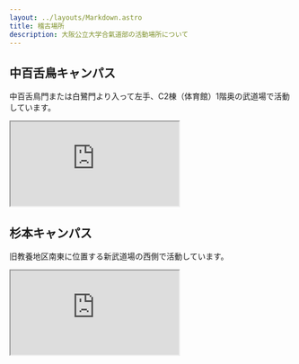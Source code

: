 ```yaml
---
layout: ../layouts/Markdown.astro
title: 稽古場所
description: 大阪公立大学合氣道部の活動場所について
---
```


## 中百舌鳥キャンパス

中百舌鳥門または白鷺門より入って左手、C2棟（体育館）1階奥の武道場で活動しています。

<iframe
  src="https://www.google.com/maps/embed?pb=!1m18!1m12!1m3!1d397.3430397985925!2d135.5079877652318!3d34.54625048292778!2m3!1f0!2f0!3f0!3m2!1i1024!2i768!4f13.1!3m3!1m2!1s0x6000dbcc4b8d0ddd%3A0x74010ebd35722f16!2z44CSNTk5LTgyMzEg5aSn6Ziq5bqc5aC65biC5Lit5Yy65a2m5ZyS55S677yRIEMy5qOfICjkvZPogrLppKgp!5e0!3m2!1sja!2sjp!4v1735826369857!5m2!1sja!2sjp"
  allowfullscreen=""
  loading="lazy"
  class="h-100 w-full rounded-lg border-0 dark:contrast-90 dark:invert"
></iframe>

## 杉本キャンパス

旧教養地区南東に位置する新武道場の西側で活動しています。

<iframe
  src="https://www.google.com/maps/embed?pb=!1m14!1m8!1m3!1d205.279790893043!2d135.50839328817298!3d34.5921065795498!3m2!1i1024!2i768!4f13.1!3m3!1m2!1s0x6000dc1300eaceed%3A0xaadb891609ab1fc4!2z44CSNTU4LTAwMjIg5aSn6Ziq5bqc5aSn6Ziq5biC5L2P5ZCJ5Yy65p2J5pys77yT5LiB55uu77yT4oiS77yR77yT77yYIOaWsOatpumBk-WgtA!5e0!3m2!1sja!2sjp!4v1735826406691!5m2!1sja!2sjp"
  allowfullscreen=""
  loading="lazy"
  class="h-100 w-full rounded-lg border-0 dark:contrast-90 dark:invert"
></iframe>
